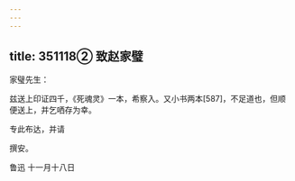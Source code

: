```yaml
---
---
---
```

title: 351118② 致赵家璧
---




家璧先生：

兹送上印证四千，《死魂灵》一本，希察入。又小书两本[587]，不足道也，但顺便送上，并乞哂存为幸。

专此布达，并请

撰安。

鲁迅 十一月十八日